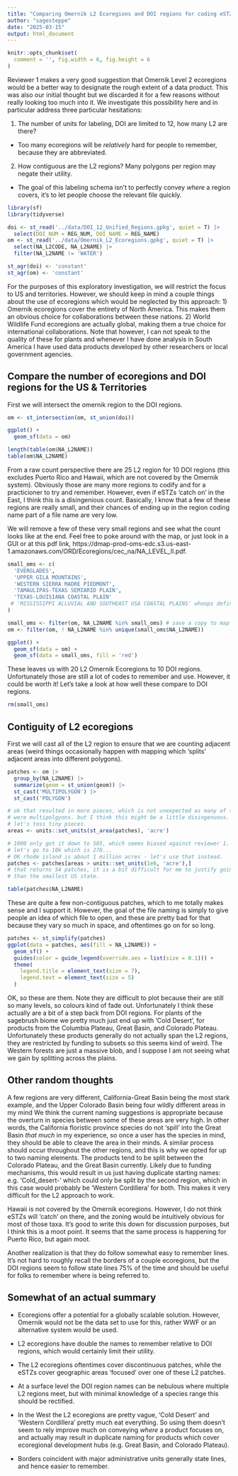 ```yaml
---
title: "Comparing Omernik L2 Ecoregions and DOI regions for coding eSTZs"
author: "sagesteppe"
date: "2025-03-15"
output: html_document
---
```


```r
knitr::opts_chunk$set(
  comment = '', fig.width = 6, fig.height = 6
)
```

Reviewer 1 makes a very good suggestion that Omernik Level 2 ecoregions would be a better way to designate the rough extent of a data product. 
This was also our initial thought but we discarded it for a few reasons without really looking too much into it. 
We investigate this possibility here and in particular address three particular hesitations: 

1) The number of units for labeling, DOI are limited to 12, how many L2 are there? 
  - Too many ecoregions will be *relatively* hard for people to remember, because they are abbreviated. 
  
2) How contiguous are the L2 regions? Many polygons per region may negate their utility. 
  - The goal of this labeling schema isn't to perfectly convey *where* a region covers, it's to let people choose the relevant file quickly. 

```r
library(sf)
library(tidyverse)
```


```r
doi <- st_read('../data/DOI_12_Unified_Regions.gpkg', quiet = T) |>
  select(DOI_NUM = REG_NUM, DOI_NAME = REG_NAME)
om <- st_read('../data/Omernik_L2_Ecoregions.gpkg', quiet = T) |>
  select(NA_L2CODE, NA_L2NAME) |>
  filter(NA_L2NAME != 'WATER')

st_agr(doi) <- 'constant'
st_agr(om) <- 'constant'
```

For the purposes of this exploratory investigation, we will restrict the focus to US and territories. 
However, we should keep in mind a couple things about the use of ecoregions which would be neglected by this approach: 
  1) Omernik ecoregions cover the entirety of North America. This makes them an obvious choice for collaborations between these nations. 
  2) World Wildlife Fund ecoregions are actually global, making them a true choice for international collaborations. Note that however, I can not speak to the quality of these for plants and whenever I have done analysis in South America I have used data products developed by other researchers or local government agencies. 
  
## Compare the number of ecoregions and DOI regions for the US & Territories

First we will intersect the omernik region to the DOI regions. 

```r
om <- st_intersection(om, st_union(doi))

ggplot() + 
  geom_sf(data = om)
```

```r
length(table(om$NA_L2NAME))
table(om$NA_L2NAME)
```

From a raw count perspective there are 25 L2 region for 10 DOI regions (this excludes Puerto Rico and Hawaii, which are not covered by the Omernik system). 
Obviously those are many more regions to codify and for a practicioner to try and remember. 
However, even if eSTZs 'catch on' in the East, I think this is a disingenious count. 
Basically, I know that a few of these regions are really small, and their chances of ending up in the region coding name part of a file name are very low. 

We will remove a few of these very small regions and see what the count looks like at the end. 
Feel free to poke around with the map, or just look in a GUI or at this pdf link, 
https://dmap-prod-oms-edc.s3.us-east-1.amazonaws.com/ORD/Ecoregions/cec_na/NA_LEVEL_II.pdf. 

```r

small_oms <- c(
  'EVERGLADES',
  'UPPER GILA MOUNTAINS',
  'WESTERN SIERRA MADRE PIEDMONT',
  'TAMAULIPAS-TEXAS SEMIARID PLAIN',
  'TEXAS-LOUISIANA COASTAL PLAIN'
 # 'MISSISSIPPI ALLUVIAL AND SOUTHEAST USA COASTAL PLAINS' whoops definitely keep this. 
)

small_oms <- filter(om, NA_L2NAME %in% small_oms) # save a copy to map them. 
om <- filter(om, ! NA_L2NAME %in% unique(small_oms$NA_L2NAME))

ggplot() + 
  geom_sf(data = om) + 
  geom_sf(data = small_oms, fill = 'red')
```

These leaves us with 20 L2 Omernik Ecoregions to 10 DOI regions. 
Unfortunately those are still a lot of codes to remember and use. 
However, it could be worth it! 
Let's take a look at how well these compare to DOI regions. 

```r
rm(small_oms)
```

## Contiguity of L2 ecoregions 

First we will cast all of the L2 region to ensure that we are counting adjacent areas (weird things occasionally happen with mapping which 'splits' adjacent areas into different polygons). 

```r

patches <- om |>
  group_by(NA_L2NAME) |>
  summarize(geom = st_union(geom)) |>
  st_cast('MULTIPOLYGON') |>
  st_cast('POLYGON')

# ok that resulted in more pieces, which is not unexpected as many of these 
# were multipolgyons. but I think this might be a little disingenuous. 
# let's toss tiny pieces. 
areas <- units::set_units(st_area(patches), 'acre')

# 1000 only got it down to 585, which seems biased against reviewer 1.  
# let's go to 10k which is 278... 
# OK rhode island is about 1 million acres - let's use that instead. 
patches <- patches[areas > units::set_units(1e6, 'acre'),]
# that returns 54 patches, it is a bit difficult for me to justify going much bigger
# than the smallest US state. 
```

```r
table(patches$NA_L2NAME)
```

These are quite a few non-contiguous patches, which to me totally makes sense and I support it. 
However, the goal of the file naming is simply to give people an idea of which file to open, and these are pretty bad for that because they vary so much in space, and oftentimes go on for so long. 

```r
patches <- st_simplify(patches)
ggplot(data = patches, aes(fill = NA_L2NAME)) + 
  geom_sf() + 
  guides(color = guide_legend(override.aes = list(size = 0.1))) + 
  theme(
    legend.title = element_text(size = 7), 
    legend.text = element_text(size = 5)
  )
```

OK, so these are them. Note they are difficult to plot because their are still so many levels, so colours kind of fade out. 
Unfortunately I think these actually are a bit of a step back from DOI regions.
For plants of the sagebrush biome we pretty much just end up with 'Cold Desert', for products from the Columbia Plateau, Great Basin, and Colorado Plateau. 
Unfortunately these products generally do not actually span the L2 regions, they are restricted by funding to subsets so this seems kind of weird. 
The Western forests are just a massive blob, and I suppose I am not seeing what we gain by splitting across the plains. 

## Other random thoughts 

A few regions are very different, California-Great Basin being the most stark example, and the Upper Colorado Basin being four wildly different areas in my mind
We think the current naming suggestions is appropriate because the overturn in species between some of these areas are very high. 
In other words, the California floristic province species do not 'spill' into the Great Basin *that much* in my experience, so once a user has the species in mind, they should be able to cleave the area in their minds. 
A similar process should occur throughout the other regions, and this is why we opted for up to two naming elements. 
The products tend to be split between the Colorado Plateau, and the Great Basin currently. 
Likely due to funding mechanisms, this would result in us just having duplicate starting names: e.g. 'Cold_desert-' which could only be split by the second region, which in this case would probably be 'Western Cordillera' for both. 
This makes it very difficult for the L2 approach to work. 

Hawaii is not covered by the Omernik ecoregions. 
However, I do not think eSTZs will 'catch' on there, and the zoning would be intuitively obvious for most of those taxa. 
It's good to write this down for discussion purposes, but I think this is a moot point. 
It seems that the same process is happening for Puerto Rico, but again moot. 

Another realization is that they do follow somewhat easy to remember lines. It's not hard to roughly recall the borders of a couple ecoregions, but the DOI regions seem to follow state lines 75% of the time and should be useful for folks to remember where is being referred to. 

## Somewhat of an actual summary

+ Ecoregions offer a potential for a globally scalable solution. 
However, Omernik would not be the data set to use for this, rather WWF or an alternative system would be used. 

+ L2 ecoregions have double the names to remember relative to DOI regions, which would certainly limit their utility.  

+ The L2 ecoregions oftentimes cover discontinuous patches, while the eSTZs cover geographic areas 'focused' over one of these L2 patches. 

+ At a surface level the DOI region names can be nebulous where multiple L2 regions meet, but with minimal knowledge of a species range this should be rectified. 

+ In the West the L2 ecoregions are pretty vague, 'Cold Desert' and 'Western Cordillera' pretty much eat everything. So using them doesn't seem to rely improve much on conveying *where* a product focuses on, and actually may result in duplicate naming for products which cover ecoregional development hubs (e.g. Great Basin, and Colorado Plateau). 

+ Borders coincident with major administrative units generally state lines, and hence eas*ier* to remember. 